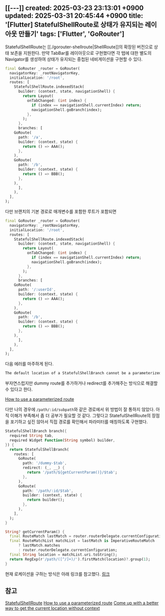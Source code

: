 [[---]]
created: 2025-03-23 23:13:01 +0900
updated: 2025-03-31 20:45:44 +0900
title: '[Flutter] StatefulShellRoute로 상태가 유지되는 레이아웃 만들기'
tags: ['Flutter', 'GoRouter']
---

StatefulShellRoute는 [[./gorouter-shellroute|ShellRoute]]의 확장된 버전으로 상태 보존을 지원한다. 만약 TabBar를 레이아웃으로 구현했다면 각 탭에 대한 별도의 Navigator를 생성하여 상태가 유지되는 중첩된 네비게이션을 구현할 수 있다.

```dart
final GoRouter _router = GoRouter(
  navigatorKey: _rootNavigatorKey,
  initialLocation: '/root',
  routes: [
    StatefulShellRoute.indexedStack(
      builder: (context, state, navigationShell) {
        return Layout(
          onTabChanged: (int index) {
            if (index == navigationShell.currentIndex) return;
            navigationShell.goBranch(index);
          },
        );
      },
      branches: [
	GoRoute(
	  path: '/a',
	  builder: (context, state) {
	    return () => AAA();
	  },
	),
	GoRoute(
	  path: '/b',
	  builder: (context, state) {
	    return () => BBB();
	  },
	),
      ],
    ),
  ],
);
```

다만 브랜치의 기본 경로로 매개변수를 포함한 루트가 포함되면 
```dart
final GoRouter _router = GoRouter(
  navigatorKey: _rootNavigatorKey,
  initialLocation: '/root',
  routes: [
    StatefulShellRoute.indexedStack(
      builder: (context, state, navigationShell) {
        return Layout(
          onTabChanged: (int index) {
            if (index == navigationShell.currentIndex) return;
            navigationShell.goBranch(index);
          },
        );
      },
      branches: [
	GoRoute(
	  path: '/:userId',
	  builder: (context, state) {
	    return () => AAA();
	  },
	),
	GoRoute(
	  path: '/b',
	  builder: (context, state) {
	    return () => BBB();
	  },
	),
      ],
    ),
  ],
);
```

다음 에러를 마주하게 된다.
```bash
The default location of a StatefulShellBranch cannot be a parameterized route
```

부자연스럽지만 dummy route를 추가하거나 redirect를 추가해주는 방식으로 해결할 수 있다고 한다.  

[How to use a parameterized route](https://stackoverflow.com/questions/76527689/how-to-use-a-parameterized-route-as-the-root-of-a-statefulshellroute-with-gorout/77157698#77157698)

다만 나의 경우에 `/path/:id/subpath`와 같은 경로에서 위 방법이 잘 통하지 않았다. 아직 이해가 부족해서 좀 더 공부가 필요할 것 같다. 그렇다고 StatefulShellRoute의 장점을 포기하고 싶진 않아서 직접 경로를 확인해서 파라미터를 매칭하도록 구현했다.

```dart title="중복 코드 제거를 위한 헬퍼 함수" caption="이게 맞나 싶지만 우선 동작을 시켜보자..."
StatefulShellBranch branch({
  required String tab,
  required Widget Function(String symbol) builder,
}) {
  return StatefulShellBranch(
    routes: [
      GoRoute(
        path: '/dummy-$tab',
        redirect: (_, __) {
          return '/path/${getCurrentParam()}/$tab';
        },
      ),
      GoRoute(
        path: '/path/:id/$tab',
        builder: (context, state) {
          return builder();
        },
      ),
    ],
  );
}

String? getCurrentParam() {
  final RouteMatch lastMatch = router.routerDelegate.currentConfiguration.last;
  final RouteMatchList matchList = lastMatch is ImperativeRouteMatch
      ? lastMatch.matches
      : router.routerDelegate.currentConfiguration;
  final String location = matchList.uri.toString();
  return RegExp(r'/path/([^/]+)/').firstMatch(location)?.group(1);
}
```

현재 로케이션을 구하는 방식은 아래 링크를 참고했다.
[링크](https://github.com/flutter/flutter/issues/129833)

## 참고

[StatefulShellRoute](https://pub.dev/documentation/go_router/latest/go_router/StatefulShellRoute-class.html)
[How to use a parameterized route](https://stackoverflow.com/questions/76527689/how-to-use-a-parameterized-route-as-the-root-of-a-statefulshellroute-with-gorout/77157698#77157698)
[Come up with a better way to get the current location without context](https://github.com/flutter/flutter/issues/129833)
